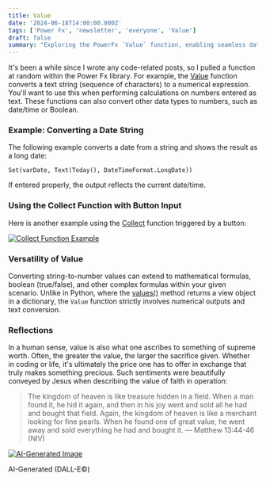 ```yaml
---
title: Value
date: '2024-06-18T14:00:00.000Z'
tags: ['Power Fx', 'newsletter', 'everyone', 'Value']
draft: false
summary: "Exploring the PowerFx `Value` function, enabling seamless data manipulation."
---
```


It's been a while since I wrote any code-related posts, so I pulled a function at random within the Power Fx library. For example, the [Value](https://learn.microsoft.com/en-us/power-platform/power-fx/reference/function-value) function converts a text string (sequence of characters) to a numerical expression. You'll want to use this when performing calculations on numbers entered as text. These functions can also convert other data types to numbers, such as date/time or Boolean.

### Example: Converting a Date String

The following example converts a date from a string and shows the result as a long date:

```powerfx
Set(varDate, Text(Today(), DateTimeFormat.LongDate))
```

If entered properly, the output reflects the current date/time.

### Using the Collect Function with Button Input

Here is another example using the [Collect](https://www.wildfx.io/i/144004760/bonus-collect) function triggered by a button:

<div style={{ textAlign: 'center', display: 'flex', flexDirection: 'column', alignItems: 'center' }}>
  <a href="https://substackcdn.com/image/fetch/f_auto,q_auto:good,fl_progressive:steep/https%3A%2F%2Fsubstack-post-media.s3.amazonaws.com%2Fpublic%2Fimages%2F44cc25ba-40b8-4a80-994b-7eeead860b58_800x361.gif">
    <img src="https://substack-post-media.s3.amazonaws.com/public/images/44cc25ba-40b8-4a80-994b-7eeead860b58_800x361.gif" alt="Collect Function Example" style={{ maxWidth: '100%' }} />
  </a>
</div>

### Versatility of Value

Converting string-to-number values can extend to mathematical formulas, boolean (true/false), and other complex formulas within your given scenario. Unlike in Python, where the [values()](https://www.w3schools.com/python/ref_dictionary_values.asp) method returns a view object in a dictionary, the `Value` function strictly involves numerical outputs and text conversion.

### Reflections

In a human sense, value is also what one ascribes to something of supreme worth. Often, the greater the value, the larger the sacrifice given. Whether in coding or life, it's ultimately the price one has to offer in exchange that truly makes something precious. Such sentiments were beautifully conveyed by Jesus when describing the value of faith in operation:

> The kingdom of heaven is like treasure hidden in a field. When a man found it, he hid it again, and then in his joy went and sold all he had and bought that field. Again, the kingdom of heaven is like a merchant looking for fine pearls. When he found one of great value, he went away and sold everything he had and bought it. — Matthew 13:44-46 (NIV)

<div style={{ textAlign: 'center', display: 'flex', flexDirection: 'column', alignItems: 'center' }}>
  <a href="https://substackcdn.com/image/fetch/f_auto,q_auto:good,fl_progressive:steep/https%3A%2F%2Fsubstack-post-media.s3.amazonaws.com%2Fpublic%2Fimages%2F72a1c42a-a723-424e-a6b4-2169e8a7dde8_1792x1024.png">
    <img src="https://substack-post-media.s3.amazonaws.com/public/images/72a1c42a-a723-424e-a6b4-2169e8a7dde8_1792x1024.png" alt="AI-Generated Image" style={{ maxWidth: '100%' }} />
  </a>
  <p>AI-Generated (DALL-E©)</p>
</div>
